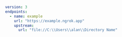 ```yaml
version: 3
endpoints:
  - name: example
    url: "https://example.ngrok.app"
    upstream:
      url: "file://C:\\Users\\alan\\Directory Name"
```
